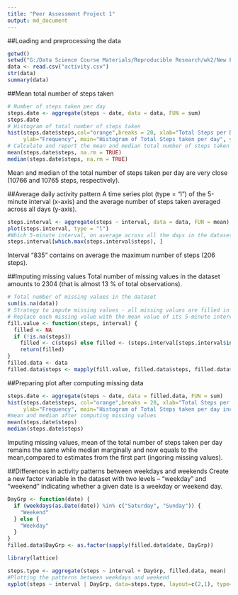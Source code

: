 ---
title: "Peer Assessment Project 1"
output: md_document
---

##Loading and preprocessing the data
```{r, echo = TRUE}
getwd()
setwd("G:/Data Science Course Materials/Reproducible Research/wk2/New Folder")
data <- read.csv("activity.csv")
str(data)
summary(data)
```

##Mean total number of steps taken 
```{r, echo = TRUE}
# Number of steps taken per day
steps.date <- aggregate(steps ~ date, data = data, FUN = sum)
steps.date
# Histogram of total number of steps taken
hist(steps.date$steps,col="orange",breaks = 20, xlab="Total Steps per Day", 
     ylab="Frequency", main="Histogram of Total Steps taken per day", ylim = c(0, 15))
# Calculate and report the mean and median total number of steps taken per day
mean(steps.date$steps, na.rm = TRUE)
median(steps.date$steps, na.rm = TRUE)
```
Mean and median of the total number of steps taken per day are very close (10766 and 10765 steps, respectively).

##Average daily activity pattern
A time series plot (type = "l") of the 5-minute interval (x-axis) and the average number of steps taken averaged across all days (y-axis).
```{r, echo = TRUE}
steps.interval <- aggregate(steps ~ interval, data = data, FUN = mean)
plot(steps.interval, type = "l")
#Which 5-minute interval, on average across all the days in the dataset, contains the maximum number of steps?
steps.interval[which.max(steps.interval$steps), ]
```
Interval "835" contains on average the maximum number of steps (206 steps).

##Imputing missing values
Total number of missing values in the dataset amounts to 2304 (that is almost 13 % of total observations).
```{r, echo = TRUE}
# Total number of missing values in the dataset
sum(is.na(data))
# Strategy to impute missing values - all missing values are filled in with mean value for that 5-minute interval
# Replace each missing value with the mean value of its 5-minute interval
fill.value <- function(steps, interval) {
  filled <- NA
  if (!is.na(steps)) 
    filled <- c(steps) else filled <- (steps.interval[steps.interval$interval == interval, "steps"])
    return(filled)
}
filled.data <- data
filled.data$steps <- mapply(fill.value, filled.data$steps, filled.data$interval)
```
##Preparing plot after computing missing data
```{r, echo = TRUE}
steps.date <- aggregate(steps ~ date, data = filled.data, FUN = sum)
hist(steps.date$steps, col="orange",breaks = 20, xlab="Total Steps per Day", 
     ylab="Frequency", main="Histogram of Total Steps taken per day inc NAs", ylim =c(0, 20))
#mean and median after computing missing values
mean(steps.date$steps)
median(steps.date$steps)
```
Imputing missing values, mean of the total number of steps taken per day remains the same while median marginally and now equals to the mean,compared to estimates from the first part (ingoring missing values).

##Differences in activity patterns between weekdays and weekends
Create a new factor variable in the dataset with two levels -- "weekday" and "weekend" indicating whether a given date is a weekday or weekend day.
```{r, echo = TRUE}
DayGrp <- function(date) {
  if (weekdays(as.Date(date)) %in% c("Saturday", "Sunday")) {
    "Weekend"
  } else {
    "Weekday"
  }
}
filled.data$DayGrp <- as.factor(sapply(filled.data$date, DayGrp))

library(lattice)

steps.type <- aggregate(steps ~ interval + DayGrp, filled.data, mean)
#Plotting the patterns between weekdays and weekend
xyplot(steps ~ interval | DayGrp, data=steps.type, layout=c(2,1), type='l', main = "Average number of steps taken in the weekdays and Weekend")
```
